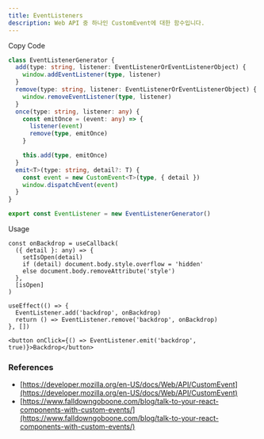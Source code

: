 ```yaml
---
title: EventListeners
description: Web API 중 하나인 CustomEvent에 대한 함수입니다.
---
```


<Steps>

<Step>Copy Code</Step>

```ts title="utils/event-listener.ts"
class EventListenerGenerator {
  add(type: string, listener: EventListenerOrEventListenerObject) {
    window.addEventListener(type, listener)
  }
  remove(type: string, listener: EventListenerOrEventListenerObject) {
    window.removeEventListener(type, listener)
  }
  once(type: string, listener: any) {
    const emitOnce = (event: any) => {
      listener(event)
      remove(type, emitOnce)
    }

    this.add(type, emitOnce)
  }
  emit<T>(type: string, detail?: T) {
    const event = new CustomEvent<T>(type, { detail })
    window.dispatchEvent(event)
  }
}

export const EventListener = new EventListenerGenerator()
```

<Step>Usage</Step>

```tsx
const onBackdrop = useCallback(
  ({ detail }: any) => {
    setIsOpen(detail)
    if (detail) document.body.style.overflow = 'hidden'
    else document.body.removeAttribute('style')
  },
  [isOpen]
)

useEffect(() => {
  EventListener.add('backdrop', onBackdrop)
  return () => EventListener.remove('backdrop', onBackdrop)
}, [])

<button onClick={() => EventListener.emit('backdrop', true)}>Backdrop</button>
```

</Steps>

### References

- [https://developer.mozilla.org/en-US/docs/Web/API/CustomEvent](https://developer.mozilla.org/en-US/docs/Web/API/CustomEvent)
- [https://www.falldowngoboone.com/blog/talk-to-your-react-components-with-custom-events/](https://www.falldowngoboone.com/blog/talk-to-your-react-components-with-custom-events/)
